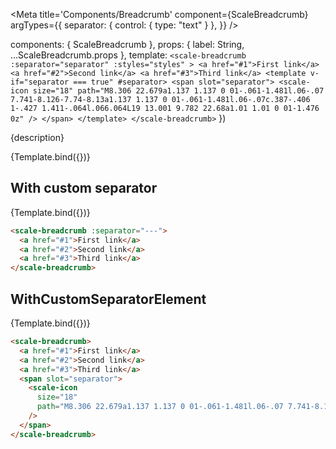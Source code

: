 

<Meta
  title='Components/Breadcrumb'
  component={ScaleBreadcrumb}
  argTypes={{
    separator: {
      control: { type: "text" }
    },
  }}
/>

  components: { ScaleBreadcrumb },
  props: {
    label: String,
    ...ScaleBreadcrumb.props
  },
  template: `
    <scale-breadcrumb
      :separator="separator"
      :styles="styles"
    >
      <a href="#1">First link</a>
      <a href="#2">Second link</a>
      <a href="#3">Third link</a>
      <template v-if="separator === true" #separator>
        <span slot="separator">
          <scale-icon
            size="18"
            path="M8.306 22.679a1.137 1.137 0 01-.061-1.481l.06-.07 7.741-8.126-7.74-8.13a1.137 1.137 0 01-.061-1.481l.06-.07c.387-.406 1-.427 1.411-.064l.066.064L19 13.001 9.782 22.68a1.01 1.01 0 01-1.476 0z"
          />
        </span>
      </template>
    </scale-breadcrumb>
  `
})

<Description>{description}</Description>

<Preview withSource="none">
  <Story
    name='Standard'
    args={{}}
  >
    {Template.bind({})}
  </Story>
</Preview>

<Props story='Standard' />

## With custom separator

<Preview withSource="none">
  <Story
    name='WithCustomSeparator'
    args={{
      separator: '---',
    }}
  >
    {Template.bind({})}
  </Story>
</Preview>

```html
<scale-breadcrumb :separator="---">
  <a href="#1">First link</a>
  <a href="#2">Second link</a>
  <a href="#3">Third link</a>
</scale-breadcrumb>
```

## WithCustomSeparatorElement

<Preview withSource="none">
  <Story
    name='WithCustomSeparatorElement'
    args={{
      separator: true
    }}
  >
    {Template.bind({})}
  </Story>
</Preview>

```html
<scale-breadcrumb>
  <a href="#1">First link</a>
  <a href="#2">Second link</a>
  <a href="#3">Third link</a>
  <span slot="separator">
    <scale-icon
      size="18"
      path="M8.306 22.679a1.137 1.137 0 01-.061-1.481l.06-.07 7.741-8.126-7.74-8.13a1.137 1.137 0 01-.061-1.481l.06-.07c.387-.406 1-.427 1.411-.064l.066.064L19 13.001 9.782 22.68a1.01 1.01 0 01-1.476 0z"
    />
  </span>
</scale-breadcrumb>
```

